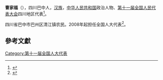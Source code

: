 '''曹家福'''（{{bd|1958年||}}），四川巴中人，[[汉族|汉族]]，[[中华人民共和国|中华人民共和国]]政治人物、[[第十一届全国人民代表大会|第十一届全国人民代表大会]]四川地区代表<ref>{{cite web|author=新华网|title=第十一届全国人大代表|url=http://news.xinhuanet.com/ziliao/2008-03/03/content_7708230.htm?node=36628|publisher=新华网|accessdate=2014-01-07|archive-date=2014-01-10|archive-url=https://web.archive.org/web/20140110211415/http://news.xinhuanet.com/ziliao/2008-03/03/content_7708230.htm?node=36628|dead-url=no}}</ref>。

四川省巴中市巴州区清江镇农民。2008年起担任全国人大代表<ref>{{cite news|title=全国人大代表信息-曹家福|url= http://210.82.31.1:8084/delegate/viewDelegate.action?dbid=112247|accessdate=2013-04-05|newspaper=全国人大网|archive-url=https://web.archive.org/web/20140523230746/http://www.npc.gov.cn/delegate/viewDelegate.action?dbid=112247|archive-date=2014-05-23|dead-url=yes}}</ref>。

==參考文獻==
{{reflist}}
[[Category:第十一届全国人大代表|Category:第十一届全国人大代表]]